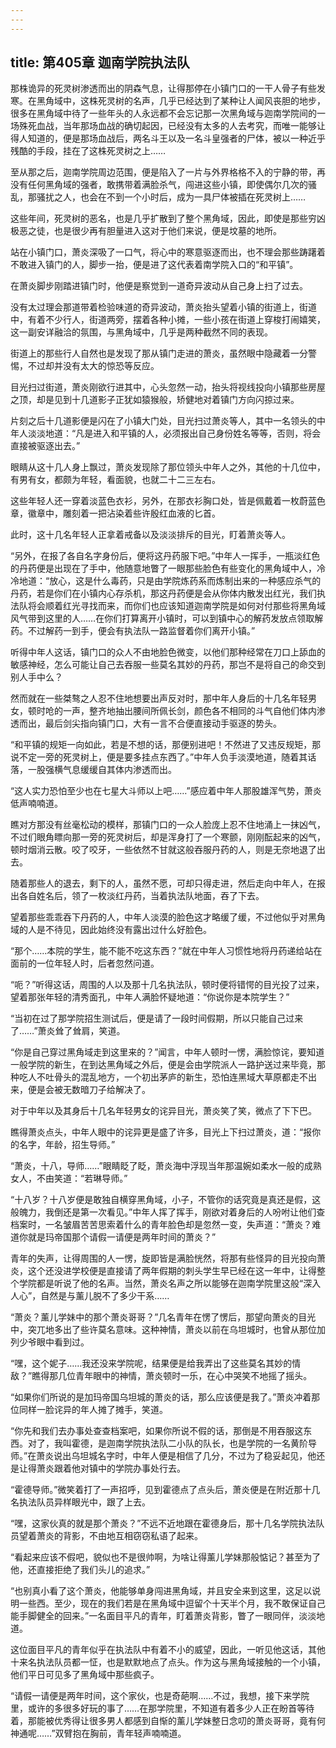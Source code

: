 ```yaml
---
---
---
```

title: 第405章 迦南学院执法队
---



那株诡异的死灵树渗透而出的阴森气息，让得那停在小镇门口的一干人骨子有些发寒。在黑角域中，这株死灵树的名声，几乎已经达到了某种让人闻风丧胆的地步，很多在黑角域中待了一些年头的人永远都不会忘记那一次黑角域与迦南学院间的一场殊死血战，当年那场血战的确切起因，已经没有太多的人去考究，而唯一能够让得人知道的，便是那场血战后，两名斗王以及一名斗皇强者的尸体，被以一种近乎残酷的手段，挂在了这株死灵树之上……

至从那之后，迦南学院周边范围，便是陷入了一片与外界格格不入的宁静的带，再没有任何黑角域的强者，敢携带着满脸杀气，闯进这些小镇，即使偶尔几次的骚乱，那骚扰之人，也会在不到一个小时后，成为一具尸体被插在死灵树上……

这些年间，死灵树的恶名，也是几乎扩散到了整个黑角域，因此，即使是那些穷凶极恶之徒，也是很少再有胆量进入这对于他们来说，便是坟墓的地所。

站在小镇门口，萧炎深吸了一口气，将心中的寒意驱逐而出，也不理会那些踌躇着不敢进入镇门的人，脚步一抬，便是进了这代表着南学院入口的“和平镇”。

在萧炎脚步刚踏进镇门时，他便是察觉到一道奇异波动从自己身上扫了过去。

没有太过理会那道带着检验味道的奇异波动，萧炎抬头望着小镇的街道上，街道中，有着不少行人，街道两旁，摆着各种小摊，一些小孩在街道上穿梭打闹嬉笑，这一副安详融洽的氛围，与黑角域中，几乎是两种截然不同的表现。

街道上的那些行人自然也是发现了那从镇门走进的萧炎，虽然眼中隐藏着一分警惕，不过却并没有太大的惊恐等反应。

目光扫过街道，萧炎刚欲行进其中，心头忽然一动，抬头将视线投向小镇那些房屋之顶，却是见到十几道影子正犹如猿猴般，矫健地对着镇门方向闪掠过来。

片刻之后十几道影便是闪在了小镇大门处，目光扫过萧炎等人，其中一名领头的中年人淡淡地道：“凡是进入和平镇的人，必须报出自己身份姓名等等，否则，将会直接被驱逐出去。”

眼睛从这十几人身上飘过，萧炎发现除了那位领头中年人之外，其他的十几位中，有男有女，都颇为年轻，看面貌，也就二十二三左右。

这些年轻人还一穿着淡蓝色衣衫，另外，在那衣衫胸口处，皆是佩戴着一枚蔚蓝色章，徽章中，雕刻着一把沾染着些许殷红血液的匕首。

此时，这十几名年轻人正拿着戒备以及淡淡排斥的目光，盯着萧炎等人。

“另外，在报了各自名字身份后，便将这丹药服下吧。”中年人一挥手，一瓶淡红色的丹药便是出现在了手中，他随意地瞥了一眼那些脸色有些变化的黑角域中人，冷冷地道：“放心，这是什么毒药，只是由学院炼药系而炼制出来的一种感应杀气的丹药，若是你们在小镇内心存杀机，那这丹药便是会从你体内散发出红光，我们执法队将会顺着红光寻找而来，而你们也应该知道迦南学院是如何对付那些将黑角域风气带到这里的人……在你们打算离开小镇时，可以到镇中心的解药发放点领取解药。不过解药一到手，便会有执法队一路监督着你们离开小镇。”

听得中年人这话，镇门口的众人不由地脸色微变，以他们那种经常在刀口上舔血的敏感神经，怎么可能让自己去吞服一些莫名其妙的丹药，那岂不是将自己的命交到别人手中么？

然而就在一些桀骜之人忍不住地想要出声反对时，那中年人身后的十几名年轻男女，顿时呛的一声，整齐地抽出腰间所佩长剑，颜色各不相同的斗气自他们体内渗透而出，最后剑尖指向镇门口，大有一言不合便直接动手驱逐的势头。

“和平镇的规矩一向如此，若是不想的话，那便别进吧！不然进了又违反规矩，那说不定一旁的死灵树上，便是要多挂点东西了。”中年人负手淡漠地道，随着其话落，一股强横气息缓缓自其体内渗透而出。

“这人实力恐怕至少也在七星大斗师以上吧……”感应着中年人那股雄浑气势，萧炎低声喃喃道。

瞧对方那没有丝毫松动的模样，那镇门口的一众人脸庞上忍不住地涌上一抹凶气，不过们眼角瞟向那一旁的死灵树后，却是浑身打了一个寒颤，刚刚酝起来的凶气，顿时烟消云散。咬了咬牙，一些依然不甘就这般吞服丹药的人，则是无奈地退了出去。

随着那些人的退去，剩下的人，虽然不愿，可却只得走进，然后走向中年人，在报出各自姓名后，领了一枚淡红丹药，当着执法队地面，吞了下去。

望着那些乖乖吞下丹药的人，中年人淡漠的脸色这才略缓了缓，不过他似乎对黑角域的人是不待见，因此始终没有露出过什么好脸色。

“那个……本院的学生，能不能不吃这东西？”就在中年人习惯性地将丹药递给站在面前的一位年轻人时，后者忽然问道。

“呃？”听得这话，周围的人以及那十几名执法队，顿时便将错愕的目光投了过来，望着那张年轻的清秀面孔，中年人满脸怀疑地道：“你说你是本院学生？”

“当初在过了那学院招生测试后，便是请了一段时间假期，所以只能自己过来了……”萧炎耸了耸肩，笑道。

“你是自己穿过黑角域走到这里来的？”闻言，中年人顿时一愣，满脸惊诧，要知道一般学院的新生，在到达黑角域之外后，便是会由学院派人一路护送过来毕竟，那种吃人不吐骨头的混乱地方，一个初出茅庐的新生，恐怕连黑域大草原都走不出来，便是会被无数暗刀子给解决了。

对于中年以及其身后十几名年轻男女的诧异目光，萧炎笑了笑，微点了下下巴。

瞧得萧炎点头，中年人眼中的诧异更是盛了许多，目光上下扫过萧炎，道：“报你的名字，年龄，招生导师。”

“萧炎，十八，导师……”眼睛眨了眨，萧炎海中浮现当年那温婉如柔水一般的成熟女人，不由笑道：“若琳导师。”

“十八岁？十八岁便是敢独自横穿黑角域，小子，不管你的话究竟是真还是假，这般魄力，我倒还是第一次看见。”中年人挥了挥手，刚欲对着身后的人吩咐让他们查档案时，一名皱眉苦苦思索着什么的青年脸色却是忽然一变，失声道：“萧炎？难道你就是玛帝国那个请假一请便是两年时间的萧炎？”

青年的失声，让得周围的人一愣，旋即皆是满脸恍然，将那有些怪异的目光投向萧炎，这个还没进学校便是直接请了两年假期的刺头学生早已经在这一年中，让得整个学院都是听说了他的名声。当然，萧炎名声之所以能够在迦南学院里这般“深入人心”，自然是与薰儿脱不了多少干系……

“萧炎？薰儿学妹中的那个萧炎哥哥？”几名青年在愣了愣后，那望向萧炎的目光中，突兀地多出了些许莫名意味。这种神情，萧炎以前在乌坦城时，也曾从那位加列少爷眼中看到过。

“嘿，这个妮子……我还没来学院呢，结果便是给我弄出了这些莫名其妙的情敌？”瞧得那几位青年眼中的神情，萧炎顿时一乐，在心中哭笑不地摇了摇头。

“如果你们所说的是加玛帝国乌坦城的萧炎的话，那么应该便是我了。”萧炎冲着那位同样一脸诧异的年人摊了摊手，笑道。

“你先和我们去办事处查查档案吧，如果你所说不假的话，那倒是不用吞服这东西。对了，我叫霍德，是迦南学院执法队二小队的队长，也是学院的一名黄阶导师。”在萧炎说出乌坦城名字时，中年人便是相信了几分，不过为了稳妥起见，他还是让得萧炎跟着他对镇中的学院办事处行去。

“霍德导师。”微笑着打了一声招呼，见到霍德点了点头后，萧炎便是在附近那十几名执法队员异样眼光中，跟了上去。

“嘿，这家伙真的就是那个萧炎？”不远不近地跟在霍德身后，那十几名学院执法队员望着萧炎的背影，不由地互相窃窃私语了起来。

“看起来应该不假吧，貌似也不是很帅啊，为啥让得薰儿学妹那般惦记？甚至为了他，还直接拒绝了我们头儿的追求。”

“也别真小看了这个萧炎，他能够单身闯进黑角域，并且安全来到这里，这足以说明一些西。至少，现在的我们若是在黑角域中逗留个十天半个月，我不敢保证自己能手脚健全的回来。”一名面目平凡的青年，盯着萧炎背影，瞥了一眼同伴，淡淡地道。

这位面目平凡的青年似乎在执法队中有着不小的威望，因此，一听见他这话，其他十来名执法队员都一怔，也是默默地点了点头。作为这与黑角域接触的一个小镇，他们平日可见多了黑角域中那些疯子。

“请假一请便是两年时间，这个家伙，也是奇葩啊……不过，我想，接下来学院里，或许的多很多好玩的事了……在那学院里，不知道有着多少人正在盼首等待着，那能被优秀得让很多男人都感到自惭的薰儿学妹整日念叨的萧炎哥哥，竟有何神通呢……”双臂抱在胸前，青年轻声喃喃道。